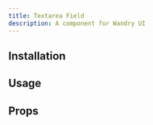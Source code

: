 ```yaml
---
title: Textarea Field
description: A component for Wandry UI
---
```


## Installation

<CodeBlockCommand
  __pnpm__="pnpm dlx shadcn@latest add https://wandry-ui.com/r/textarea-field.json"
  __npm__="npx shadcn@latest add https://wandry-ui.com/r/textarea-field.json"
  __bun__="bunx --bun shadcn@latest add https://wandry-ui.com/r/textarea-field.json"
  __yarn__="yarn dlx shadcn@latest add https://wandry-ui.com/r/textarea-field.json"
/>

## Usage

<ComponentPreview
  name="textarea-field-demo"
  description="A component for Wandry UI"
  align="center"
/>

## Props

<AutoTypeTable
  path="registry/wandry-ui/textarea-field.tsx"
  name="TextareaFieldProps"
/>
